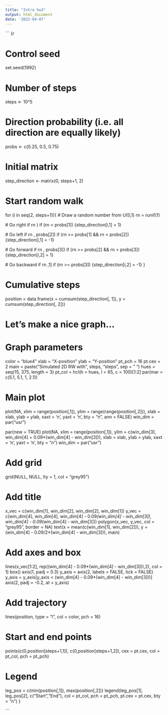 ```yaml
---
title: "Intro hw3"
output: html_document
date: '2022-04-07'
---
```


``` {r 

# Control seed
set.seed(1992)

# Number of steps
steps <- 10^5

# Direction probability (i.e. all direction are equally likely)
probs <- c(0.25, 0.5, 0.75)

# Initial matrix
step_direction <- matrix(0, steps+1, 2)

# Start random walk
for (i in seq(2, steps+1)){
  # Draw a random number from U(0,1)
  rn = runif(1)

  # Go right if rn \in [0,prob[1])
  if (rn < probs[1]) {step_direction[i,1] = 1}

  # Go left if rn \in [probs[1], probs[2])
  if (rn >= probs[1] && rn < probs[2]) {step_direction[i,1] = -1}

  # Go forward if rn \in [probs[2], probs[3])
  if (rn >= probs[2] && rn < probs[3]) {step_direction[i,2] = 1}

  # Go backward if rn \in [probs[3],1]
  if (rn >= probs[3]) {step_direction[i,2] = -1}
}

# Cumulative steps
position = data.frame(x = cumsum(step_direction[, 1]), 
                      y = cumsum(step_direction[, 2]))
  
# Let's make a nice graph...
# Graph parameters
color = "blue4"
xlab = "X-position"
ylab = "Y-position"
pt_pch = 16
pt.cex = 2
main = paste("Simulated 2D RW with", steps, "steps", sep = " ")
hues = seq(15, 375, length = 3)
pt_col = hcl(h = hues, l = 65, c = 100)[1:2]
par(mar = c(5.1, 5.1, 1, 2.1))

# Main plot
plot(NA,  xlim = range(position[,1]), 
          ylim = range(range(position[,2])), 
          xlab = xlab, ylab = ylab, xaxt = 'n', 
          yaxt = 'n', bty = "n", ann = FALSE)
win_dim = par("usr")

par(new = TRUE)
plot(NA, xlim = range(position[,1]), ylim = c(win_dim[3], win_dim[4] + 0.09*(win_dim[4] - win_dim[3])),
       xlab = xlab, ylab = ylab, xaxt = 'n', yaxt = 'n', bty = "n")
  win_dim = par("usr")

# Add grid
grid(NULL, NULL, lty = 1, col = "grey95")

# Add title
x_vec = c(win_dim[1], win_dim[2], win_dim[2], win_dim[1])
y_vec = c(win_dim[4], win_dim[4],
            win_dim[4] - 0.09*(win_dim[4] - win_dim[3]),
            win_dim[4] - 0.09*(win_dim[4] - win_dim[3]))
polygon(x_vec, y_vec, col = "grey95", border = NA)
text(x = mean(c(win_dim[1], win_dim[2])), y = (win_dim[4] - 0.09/2*(win_dim[4] - win_dim[3])), main)

# Add axes and box
lines(x_vec[1:2], rep((win_dim[4] - 0.09*(win_dim[4] - win_dim[3])),2), col = 1)
box()
axis(1, padj = 0.3)
y_axis = axis(2, labels = FALSE, tick = FALSE)
y_axis = y_axis[y_axis < (win_dim[4] - 0.09*(win_dim[4] - win_dim[3]))]
axis(2, padj = -0.2, at = y_axis)

# Add trajectory
lines(position, type = "l", col = color, pch = 16)
  
# Start and end points
points(c(0,position[steps+1,1]), c(0,position[steps+1,2]), cex = pt.cex, col = pt_col, pch = pt_pch)
  
# Legend
leg_pos = c(min(position[,1]), max(position[,2]))
legend(leg_pos[1], leg_pos[2], c("Start","End"), 
      col = pt_col, pch = pt_pch, pt.cex = pt.cex, bty = "n")
}
      
```
